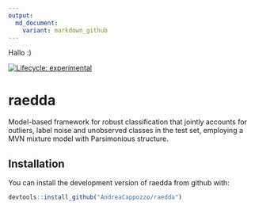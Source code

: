 ```yaml
---
output:
  md_document:
    variant: markdown_github
---
```


Hallo :)

<!-- badges: start -->
[![Lifecycle: experimental](https://img.shields.io/badge/lifecycle-experimental-orange.svg)](https://www.tidyverse.org/lifecycle/#experimental)
<!-- badges: end -->

# raedda

Model-based framework for robust classification that jointly accounts for outliers, label noise and unobserved classes in the test set, employing a MVN mixture model with Parsimonious structure.

## Installation

You can install the development version of raedda from github with:

``` r
devtools::install_github("AndreaCappozzo/raedda")
```

